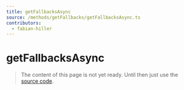 ```yaml
---
title: getFallbacksAsync
source: /methods/getFallbacks/getFallbacksAsync.ts
contributors:
  - fabian-hiller
---
```


# getFallbacksAsync

> The content of this page is not yet ready. Until then just use the [source code](https://github.com/fabian-hiller/valibot/blob/main/library/src/methods/getFallbacks/getFallbacksAsync.ts).
